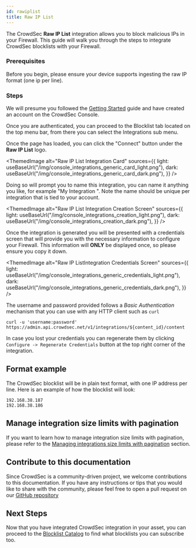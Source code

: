 ```yaml
---
id: rawiplist
title: Raw IP List
---
```


The CrowdSec **Raw IP List** integration allows you to block malicious IPs in your Firewall. This guide will walk you through the steps to integrate CrowdSec blocklists with your Firewall.

### Prerequisites

Before you begin, please ensure your device supports ingesting the raw IP format (one ip per line).

### Steps

We will presume you followed the [Getting Started](integrations/intro.mdx) guide and have created an account on the CrowdSec Console.

Once you are authenticated, you can proceed to the Blocklist tab located on the top menu bar, from there you can select the Integrations sub menu.

Once the page has loaded, you can click the "Connect" button under the **Raw IP List** logo.

<ThemedImage
    alt="Raw IP List Integration Card"
    sources={{
        light: useBaseUrl("/img/console_integrations_generic_card_light.png"),
        dark: useBaseUrl("/img/console_integrations_generic_card_dark.png"),
    }}
/>

Doing so will prompt you to name this integration, you can name it anything you like, for example "My Integration ". Note the name should be unique per integration that is tied to your account.

<ThemedImage
    alt="Raw IP List Integration Creation Screen"
    sources={{
        light: useBaseUrl("/img/console_integrations_creation_light.png"),
        dark: useBaseUrl("/img/console_integrations_creation_dark.png"),
    }}
/>

Once the integration is generated you will be presented with a credentials screen that will provide you with the necessary information to configure your Firewall. This information will **ONLY** be displayed once, so please ensure you copy it down.

<ThemedImage
    alt="Raw IP ListIntegration Credentials Screen"
    sources={{
        light: useBaseUrl("/img/console_integrations_generic_credentials_light.png"),
        dark: useBaseUrl("/img/console_integrations_generic_credentials_dark.png"),
    }}
/>

The username and password provided follows a *Basic Authentication* mechanism that you can use with any HTTP client such as `curl`

```
curl -u 'username:password' https://admin.api.crowdsec.net/v1/integrations/${content_id}/content
```

In case you lost your credentials you can regenerate them by clicking `Configure -> Regenerate Credentials` button at the top right corner of the integration.

## Format example

The CrowdSec blocklist will be in plain text format, with one IP address per line. Here is an example of how the blocklist will look:

```
192.168.38.187
192.168.38.186
```

## Manage integration size limits with pagination

If you want to learn how to manage integration size limits with pagination, please refer to the [Managing integrations size limits with pagination](console/service_api/integrations.md#managing-integrations-size-limits-with-pagination) section.

## Contribute to this documentation

Since CrowdSec is a community-driven project, we welcome contributions to this documentation. If you have any instructions or tips that you would like to share with the community, please feel free to open a pull request on our [GitHub repository](https://github.com/crowdsecurity/crowdsec-docs)

## Next Steps

Now that you have integrated CrowdSec integration in your asset, you can proceed to the [Blocklist Catalog](console/blocklists/catalog.md) to find what blocklists you can subscribe too.
